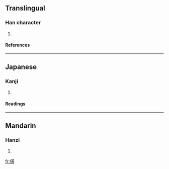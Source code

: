 ==Translingual==
===Han character===
{{Han char|rn=9|rad=人|as=12|sn=14|four=|canj=人廿中金 (OTLC)}}
# {{defn|Han}}
====References====
{{Han ref|kx=0116.230|dkj=01098|dj=0248.010|hdz=10217.070|uh=50D9|ud=20697}}
----
==Japanese==
===Kanji===
{{ja-kanji|grade=|rs=人12}}
# {{defn|Japanese}}
====Readings====
{{ja-readings|on=[[こう]] (kō)|kun=[[たけだけしいさま]] (takedakeshiisama)}}
----
==Mandarin==
===Hanzi===
{{cmn-hanzi|pin=[[guāng]] (guang1)|wg=kuang<sup>1</sup>}}
# {{defn|Mandarin}}

[[fr:僙]]